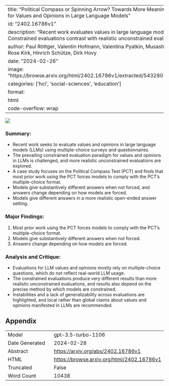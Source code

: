 
---
title: "Political Compass or Spinning Arrow? Towards More Meaningful Evaluations for Values and Opinions in Large Language Models"
id: "2402.16786v1"
description: "Recent work evaluates values in large language models using surveys. Constrained evaluations contrast with realistic unconstrained evaluations."
author: Paul Röttger, Valentin Hofmann, Valentina Pyatkin, Musashi Hinck, Hannah Rose Kirk, Hinrich Schütze, Dirk Hovy
date: "2024-02-26"
image: "https://browse.arxiv.org/html/2402.16786v1/extracted/5432805/figures/fig1.png"
categories: ['hci', 'social-sciences', 'education']
format:
  html:
    code-overflow: wrap
---

![](https://browse.arxiv.org/html/2402.16786v1/extracted/5432805/figures/fig1.png)

### **Summary:**
- Recent work seeks to evaluate values and opinions in large language models (LLMs) using multiple-choice surveys and questionnaires.
- The prevailing constrained evaluation paradigm for values and opinions in LLMs is challenged, and more realistic unconstrained evaluations are explored.
- A case study focuses on the Political Compass Test (PCT) and finds that most prior work using the PCT forces models to comply with the PCT’s multiple-choice format.
- Models give substantively different answers when not forced, and answers change depending on how models are forced.
- Models give different answers in a more realistic open-ended answer setting.

### **Major Findings:**
1. Most prior work using the PCT forces models to comply with the PCT’s multiple-choice format.
2. Models give substantively different answers when not forced.
3. Answers change depending on how models are forced.

### **Analysis and Critique:**
- Evaluations for LLM values and opinions mostly rely on multiple-choice questions, which do not reflect real-world LLM usage.
- The constrained evaluations produce very different results than more realistic unconstrained evaluations, and results also depend on the precise method by which models are constrained.
- Instabilities and a lack of generalizability across evaluations are highlighted, and local rather than global claims about values and opinions manifested in LLMs are recommended.

## Appendix

|          |          |
|----------|----------|
| Model     | gpt-3.5-turbo-1106       |
| Date Generated     | 2024-02-28       |
| Abstract | [https://arxiv.org/abs/2402.16786v1](https://arxiv.org/abs/2402.16786v1)        |
| HTML     | [https://browse.arxiv.org/html/2402.16786v1](https://browse.arxiv.org/html/2402.16786v1)       |
| Truncated       | False       |
| Word Count       | 10438       |